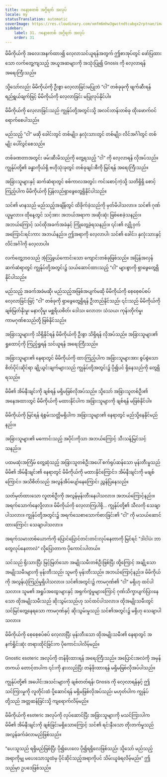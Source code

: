 ```yaml
---
title: ဂနော့စတစ် အဂ္ဂိရတ် အလုပ်
locale: my
statusTranslation: automatic
coverImage: https://res.cloudinary.com/xmfm6mhw3gwctndtcubgx2rptnae/image/upload/v1740468922/small_cover_tratado_de_psicologia_revolucionaria_a4c0dca4e0.webp
sidebar:
    label: 31. ဂနော့စတစ် အဂ္ဂိရတ် အလုပ်
    order: 31
---
```

မိမိကိုယ်ကို အလေးအနက်ထား၍ လေ့လာသင်ယူရန်အတွက် ဤစာအုပ်တွင် ဖော်ပြထားသော လက်တွေ့ကျသည့် အယူအဆများကို အသုံးပြု၍ Gnosis ကို လေ့လာရန် အရေးကြီးသည်။

သို့သော်လည်း မိမိကိုယ်ကို ဦးစွာ လေ့လာခြင်းမပြုဘဲ “ငါ” တစ်ခုခုကို ဖျက်ဆီးရန် ရည်ရွယ်ချက်ဖြင့် မိမိကိုယ်ကို လေ့လာခြင်း မပြုလုပ်နိုင်ပါ။

မိမိကိုယ်ကို လေ့လာခြင်းသည် ကျွန်ုပ်တို့အတွင်းသို့ အလင်းတန်းတစ်ခု ထိုးဖောက်ဝင်ရောက်စေပါသည်။

မည်သည့် "ငါ" မဆို ခေါင်းတွင် တစ်မျိုး၊ နှလုံးသားတွင် တစ်မျိုး၊ လိင်အင်္ဂါတွင် တစ်မျိုး ပေါ်လွင်စေသည်။

တစ်ခဏတာအတွင်း ဖမ်းဆီးမိသည်ကို တွေ့ရသည့် "ငါ" ကို လေ့လာရန် လိုအပ်သည်။ ကျွန်ုပ်တို့၏ ခန္ဓာကိုယ်ရှိ ဗဟိုသုံးခုတွင် တစ်ခုချင်းစီကို မြင်ရန် အရေးကြီးသည်။

အခြားသူများနှင့် ဆက်ဆံရာတွင် စစ်ကာလအတွင်း ကင်းစောင့်ကဲ့သို့ သတိရှိရှိ စောင့်ကြည့်ပါက မိမိကိုယ်ကို ပြန်လည်ရှာဖွေတွေ့ရှိနိုင်ပါသည်။

သင်၏ မာနသည် မည်သည့်အချိန်တွင် ထိခိုက်ခဲ့သည်ကို မှတ်မိပါသလား။ သင်၏ ဂုဏ်ယူမှုလား။ ထိုနေ့တွင် သင့်အား အဘယ်အရာက အဆိုးဆုံး ဖြစ်စေခဲ့သနည်း။ အဘယ်ကြောင့် သင်ထိုအခက်အခဲနှင့် ကြုံတွေ့ခဲ့ရသနည်း။ ၎င်း၏ လျှို့ဝှက်အကြောင်းရင်းကား အဘယ်နည်း။ ဤအရာကို လေ့လာပါ၊ သင်၏ ခေါင်း၊ နှလုံးသားနှင့် လိင်အင်္ဂါကို လေ့လာပါ။

လက်တွေ့ဘဝသည် အံ့သြဖွယ်ကောင်းသော ကျောင်းတစ်ခုဖြစ်သည်။ အပြန်အလှန်ဆက်ဆံရာတွင် ကျွန်ုပ်တို့အတွင်း၌ သယ်ဆောင်ထားသည့် "ငါ" များစွာကို ရှာဖွေတွေ့ရှိနိုင်ပါသည်။

မည်သည့် အခက်အခဲမဆို၊ မည်သည့်အဖြစ်အပျက်မဆို မိမိကိုယ်ကို စေ့စေ့စပ်စပ် လေ့လာခြင်းဖြင့် "ငါ" တစ်ခုကို ရှာဖွေတွေ့ရှိရန် ဦးတည်နိုင်သည်၊ ၎င်းသည် မိမိကိုယ်ကို ချစ်မြတ်နိုးမှု၊ မနာလိုမှု၊ မစ္ဆရိယစိတ်၊ ဒေါသ၊ လောဘ၊ သံသယ၊ ကုန်းတိုက်မှု၊ ကာမဂုဏ်စသည်တို့ ဖြစ်နိုင်သည်။

အခြားသူများကို သိရှိနိုင်ရန် မိမိကိုယ်ကို ဦးစွာ သိရှိရန် လိုအပ်သည်။ အခြားသူများ၏ ရှုထောင့်ကို ကြည့်ရှုရန် သင်ယူရန် အရေးကြီးသည်။

အခြားသူများ၏ နေရာတွင် မိမိကိုယ်ကို ထားကြည့်ပါက အခြားသူများအား စွပ်စွဲသော စိတ်ပိုင်းဆိုင်ရာ ချို့ယွင်းချက်များသည် ကျွန်ုပ်တို့အတွင်း၌ ပို၍ပင် ရှိနေသည်ကို တွေ့ရှိရသည်။

မိမိ၏ အိမ်နီးချင်းကို ချစ်ရန် မရှိမဖြစ်လိုအပ်သည်။ သို့သော် အခြားသူတစ်ဦး၏ အနေအထားတွင် မိမိကိုယ်ကို မထားနိုင်ပါက အခြားသူများကို ချစ်ရန် မဖြစ်နိုင်ပါ။

မိမိကိုယ်ကို မြင်ရန် ရဲစွမ်းသတ္တိမရှိပါက အခြားသူများ၏ နေရာတွင် မည်သို့နေနိုင်မည်နည်း။

အခြားသူများ၏ မကောင်းသည့် အပိုင်းကိုသာ အဘယ်ကြောင့် သီးသန့်မြင်သင့်သနည်း။

ပထမဆုံးအကြိမ် တွေ့ဆုံသည့် အခြားသူတစ်ဦးအပေါ် စက်ရုပ်ဆန်သော မုန်းတီးမှုသည် မိမိ၏ အိမ်နီးချင်း၏ နေရာတွင် မိမိကိုယ်ကို မထားနိုင်ကြောင်း၊ အိမ်နီးချင်းကို မချစ်ကြောင်း၊ အသိစိတ်သည် အလွန်အိပ်ပျော်နေကြောင်း ညွှန်ပြနေသည်။

သတ်မှတ်ထားသော လူတစ်ဦးကို အလွန်မုန်းတီးနေပါသလား။ အဘယ်ကြောင့်နည်း။ အရက်သောက်နေလို့လား။ မိမိကိုယ်ကို လေ့လာကြပါစို့... ကျွန်ုပ်တို့၏ သီလကို သေချာပါသလား။ ကျွန်ုပ်တို့အတွင်း၌ အရက်သေစာသောက်စားခြင်း၏ "ငါ" ကို မသယ်ဆောင်ထားကြောင်း သေချာပါသလား။

အရက်သမားတစ်ယောက်ကို ပြောင်ပြောင်တင်းတင်းလုပ်နေတာကို မြင်ရင် "ဒါငါပဲ၊ ဘာတွေလုပ်နေတာလဲ" လို့ပြောတာက ပိုကောင်းပါတယ်။

သင်သည် ရိုးသားပြီး မြင့်မြတ်သော အမျိုးသမီးတစ်ဦးဖြစ်ပြီး ထို့ကြောင့် အချို့သော အမျိုးသမီးများကို မုန်းတီးသည်၊ သူမကို မုန်းတီးသည်။ အဘယ်ကြောင့်နည်း။ မိမိကိုယ်ကို အလွန်ယုံကြည်မှုရှိပါသလား။ သင်၏အတွင်း၌ ကာမဂုဏ်၏ "ငါ" မရှိဟု ထင်ပါသလား။ သူမ၏ အရှုပ်အထွေးများနှင့် အရှက်ကွဲမှုများကြောင့် ဂုဏ်သိက္ခာပျက်ပြားနေသော ထိုအမျိုးသမီးသည် ဆိုးသွမ်းသည်ဟု သင်ထင်ပါသလား။ ထိုအမျိုးသမီးတွင် သင်မြင်တွေ့နေရသော ကာမဂုဏ်နှင့် ဆိုးသွမ်းမှုသည် သင်၏အတွင်း၌ မရှိဟု သေချာပါသလား။

မိမိကိုယ်ကို စေ့စေ့စပ်စပ် လေ့လာပြီး မုန်းတီးသော ထိုအမျိုးသမီး၏ နေရာတွင် အနက်ရှိုင်းဆုံး တရားထိုင်ခြင်းက ပိုကောင်းပါလိမ့်မည်။

Gnostic esoteric အလုပ်ကို တန်ဖိုးထားရန် အရေးကြီးသည်။ အပြောင်းအလဲကို အမှန်တကယ် တောင့်တပါက ၎င်းကို နားလည်ပြီး တန်ဖိုးထားရန် မရှိမဖြစ်လိုအပ်ပါသည်။

ကျွန်ုပ်တို့၏ အပေါင်းအသင်းများကို ချစ်တတ်ရန်၊ Gnosis ကို လေ့လာရန်နှင့် ဤသင်ကြားမှုကို လူတိုင်းထံ ပို့ဆောင်ရန် မရှိမဖြစ်လိုအပ်သည်၊ မဟုတ်ပါက ကျွန်ုပ်တို့သည် အတ္တဆန်ခြင်းသို့ ကျရောက်လိမ့်မည်။

မိမိကိုယ်ကို esoteric အလုပ်ကို လုပ်ဆောင်ပြီး အခြားသူများကို မသင်ကြားပါက မိမိ၏ အိမ်နီးချင်းကို ချစ်ခြင်းမရှိသောကြောင့် သင်၏ ရင်းနှီးသော တိုးတက်မှုသည် အလွန်ခက်ခဲလာမည်ဖြစ်သည်။

"ပေးသူသည် ရရှိမည်ဖြစ်ပြီး ပို၍ပေးလေ ပို၍ရရှိလေဖြစ်သည်၊ သို့သော် မည်သည့်အရာကိုမျှ မပေးသောသူထံမှ ပိုင်ဆိုင်သည့်အရာကိုပင် သိမ်းယူခံရလိမ့်မည်။" ဤသည်မှာ ဥပဒေဖြစ်သည်။

